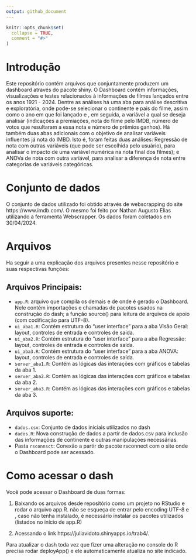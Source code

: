 ```yaml
---
output: github_document
---
```


<!-- README.md is generated from README.Rmd. Please edit that file -->

```r
knitr::opts_chunk$set(
  collapse = TRUE,
  comment = "#>"
)
```

# Introdução 
Este repositório contém arquivos que conjuntamente produzem um dashboard através do pacote shiny. O Dashboard contém informações, visualizações e testes relacionados à informações de filmes lançados entre os anos 1921 - 2024. Dentre as análises há uma aba para análise descritiva e exploratória, onde pode-se selecionar o continente e pais do filme, assim como o ano em que foi lançado e , em seguida, a variável a qual se deseja analisar (indicações a premiações, nota do filme pelo IMDB, número de votos que resultaram a essa nota e número de prêmios ganhos). Há também duas abas adicionais com o objetivo de analisar variáveis influentes já nota do IMBD. Isto é, foram feitas duas análises: Regressão de nota com outras variáveis (que pode ser escolhida pelo usuário), para analisar o impacto de uma variável numérica na nota final dos filmes); e ANOVa de nota com outra variável, para analisar a diferença de nota entre categorias de variáveis categóricas. 


# Conjunto de dados 
O conjunto de dados utilizado foi obtido através de webscrapping do site https://www.imdb.com/. O mesmo foi feito por Nathan Augusto Elias utilizando a ferramenta Webscrapper. Os dados foram coletados em 30/04/2024.


# Arquivos 
Ha seguir a uma explicação dos arquivos presentes nesse repositório e suas respectivas funções: 

## Arquivos Principais:
- `app.R`: arquivo que compila os demais e de onde é gerado o Dashboard. Nele contém importações e chamadas de pacotes usados na construção do dash; a função source() para leitura de arquivos de apoio (com codificação para UTF-8). 
- `ui_aba1.R`: Contém estrutura do "user interface" para a aba Visão Geral: layout, controles de entrada e controles de saída. 
- `ui_aba2.R`: Contém estrutura do "user interface" para a aba Regressão: layout, controles de entrada e controles de saída. 
- `ui_aba3.R`: Contém estrutura do "user interface" para a aba ANOVA: layout, controles de entrada e controles de saída.
- `server_aba1.R`: Contém as lógicas das interações com gráficos e tabelas da aba 1. 
- `server_aba2.R`: Contém as lógicas das interações com gráficos e tabelas da aba 2.
- `server_aba3.R`: Contém as lógicas das interações com gráficos e tabelas da aba 3.

## Arquivos suporte:
- `dados.csv`: Conjunto de dados iniciais utilizados no dash
- `dados.R`: Nova construção de dados a partir de dados.csv para inclusão das informações de continente e outras manipulações necessárias. 
- Pasta `rsconnsct`: Conexão a partir do pacote rsconnect com o site onde o Dashboard pode ser acessado. 

# Como acessar o dash 
Você pode acessar o Dashboard de duas formas:

1. Baixando os arquivos desde repositório como um projeto no RStudio e rodar o arquivo app.R. não se esqueça de entrar pelo encoding UTF-8 e , caso não tenha instalado, é necessário instalar os pacotes utilizados (listados no início de app.R) 

2. Acessando o link https://juliavidoto.shinyapps.io/trab4/. 

Para atualizar o dash toda vez que fizer uma alteração no console do R precisa rodar deployApp() e ele automaticamente atualiza no site indicado. 